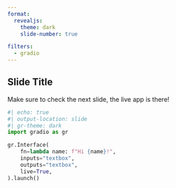```yaml
---
format: 
  revealjs:
    theme: dark
    slide-number: true

filters:
  - gradio
---
```


## Slide Title

Make sure to check the next slide, the live app is there!

```python
#| echo: true
#| output-location: slide
#| gr-theme: dark
import gradio as gr

gr.Interface(
    fn=lambda name: f"Hi {name}!",
    inputs="textbox",
    outputs="textbox",
    live=True,
).launch()
```

